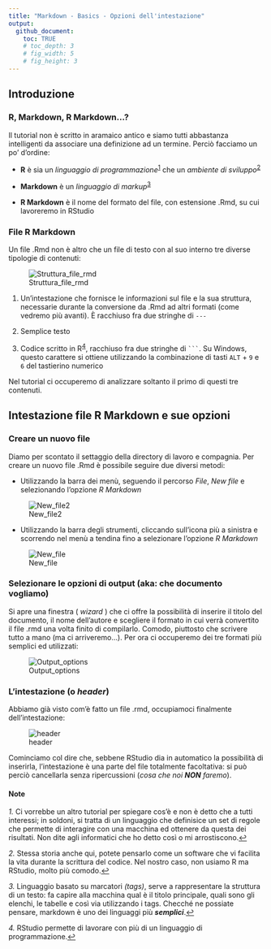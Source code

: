```yaml
---
title: "Markdown - Basics - Opzioni dell'intestazione"
output: 
  github_document:
    toc: TRUE
    # toc_depth: 3
    # fig_width: 5
    # fig_height: 3
---
```


## Introduzione
### R, Markdown, R Markdown...?

Il tutorial non è scritto in aramaico antico e siamo tutti abbastanza intelligenti da associare una definizione ad un termine. Perciò facciamo un po' d'ordine:

* **R** è sia un _linguaggio di programmazione_<sup id="a1">[1](#f1)</sup> che un _ambiente di sviluppo_<sup id="a2">[2](#f2)</sup>

* **Markdown** è un _linguaggio di markup_<sup id="a3">[3](#f3)</sup>

* **R Markdown** è il nome del formato del file, con estensione .Rmd, su cui lavoreremo in RStudio

### File R Markdown

Un file .Rmd non è altro che un file di testo con al suo interno tre diverse tipologie di contenuti: 

![Struttura_file_rmd](Struttura_file_rmd.png)

1. Un'intestazione che fornisce le informazioni sul file e la sua struttura, necessarie durante la conversione da .Rmd ad altri formati (come vedremo più avanti). È racchiuso fra due stringhe di `---`

2. Semplice testo

3. Codice scritto in R<sup id="a4">[4](#f4)</sup>, racchiuso fra due stringhe di ` ``` `. Su Windows, questo carattere si ottiene utilizzando la combinazione di tasti `ALT` + `9` e `6` del tastierino numerico

Nel tutorial ci occuperemo di analizzare soltanto il primo di questi tre contenuti.

## Intestazione file R Markdown e sue opzioni
### Creare un nuovo file 

Diamo per scontato il settaggio della directory di lavoro e compagnia. Per creare un nuovo file .Rmd è possibile seguire due diversi metodi:

* Utilizzando la barra dei menù, seguendo il percorso _File_, _New file_ e selezionando l'opzione _R Markdown_

![New_file2](New_file2.png)

* Utilizzando la barra degli strumenti, cliccando sull'icona più a sinistra e scorrendo nel menù a tendina fino a selezionare l'opzione _R Markdown_

![New_file](New_file.png)

### Selezionare le opzioni di output (aka: che documento vogliamo)

Si apre una finestra ( _wizard_ ) che ci offre la possibilità di inserire il titolo del documento, il nome dell'autore e scegliere il formato in cui verrà convertito il file .rmd una volta finito di compilarlo. Comodo, piuttosto che scrivere tutto a mano (ma ci arriveremo...). Per ora ci occuperemo dei tre formati più semplici ed utilizzati:

![Output_options](Output_options.png)

### L'intestazione (o _header_)

Abbiamo già visto com'è fatto un file .rmd, occupiamoci finalmente dell'intestazione:

![header](header.png)

Cominciamo col dire che, sebbene RStudio dia in automatico la possibilità di inserirla, l'intestazione è una parte del file totalmente facoltativa: si può perciò cancellarla senza ripercussioni (_cosa che noi **NON** faremo_). 

#### Note
<i id="f1">1.</i> Ci vorrebbe un altro tutorial per spiegare cos'è e non è detto che a tutti interessi; in soldoni, si tratta di un linguaggio che definisice un set di regole che permette di interagire con una macchina ed ottenere da questa dei risultati. Non dite agli informatici che ho detto così o mi arrostiscono.[↩](#a1)

<i id="f2">2.</i> Stessa storia anche qui, potete pensarlo come un software che vi facilita la vita durante la scrittura del codice. Nel nostro caso, non usiamo R ma RStudio, molto più comodo.[↩](#a2)

<i id="f3">3.</i> Linguaggio basato su marcatori _(tags)_, serve a rappresentare la struttura di un testo: fa capire alla macchina qual è il titolo principale, quali sono gli elenchi, le tabelle e così via utilizzando i tags. Checché ne possiate pensare, markdown è uno dei linguaggi più _**semplici**_.[↩](#a3)

<i id="f4">4.</i> RStudio permette di lavorare con più di un linguaggio di programmazione.[↩](#a4)